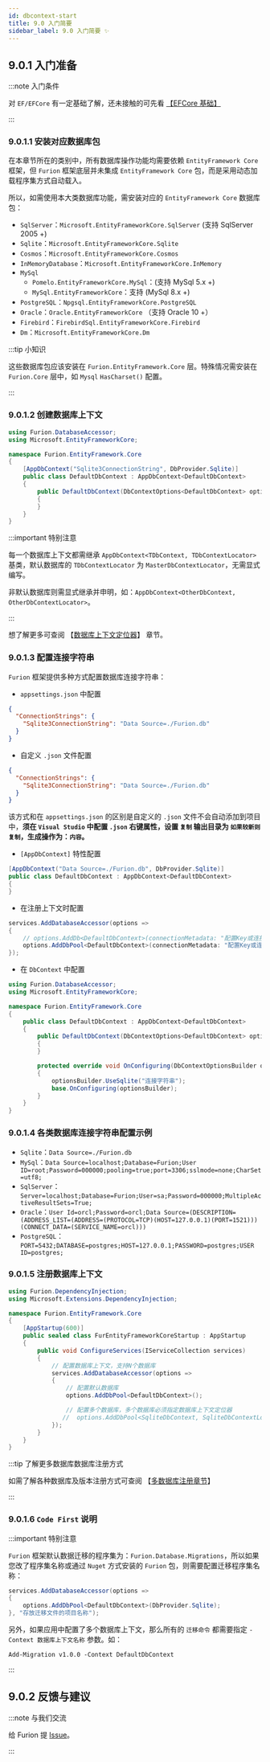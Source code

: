 ```yaml
---
id: dbcontext-start
title: 9.0 入门简要
sidebar_label: 9.0 入门简要 ✨
---
```


## 9.0.1 入门准备

:::note 入门条件

对 `EF/EFCore` 有一定基础了解，还未接触的可先看 [【EFCore 基础】](https://docs.microsoft.com/zh-cn/ef/core/)

:::

### 9.0.1.1 安装对应数据库包

在本章节所在的类别中，所有数据库操作功能均需要依赖 `EntityFramework Core` 框架，但 `Furion` 框架底层并未集成 `EntityFramework Core` 包，而是采用动态加载程序集方式自动载入。

所以，如需使用本大类数据库功能，需安装对应的 `EntityFramework Core` 数据库包：

- `SqlServer`：`Microsoft.EntityFrameworkCore.SqlServer` (支持 SqlServer 2005 +)
- `Sqlite`：`Microsoft.EntityFrameworkCore.Sqlite`
- `Cosmos`：`Microsoft.EntityFrameworkCore.Cosmos`
- `InMemoryDatabase`：`Microsoft.EntityFrameworkCore.InMemory`
- `MySql`
  - `Pomelo.EntityFrameworkCore.MySql`：(支持 MySql 5.x +)
  - `MySql.EntityFrameworkCore`：支持 (MySql 8.x +)
- `PostgreSQL`：`Npgsql.EntityFrameworkCore.PostgreSQL`
- `Oracle`：`Oracle.EntityFrameworkCore` （支持 Oracle 10 +）
- `Firebird`：`FirebirdSql.EntityFrameworkCore.Firebird`
- `Dm`：`Microsoft.EntityFrameworkCore.Dm`

:::tip 小知识

这些数据库包应该安装在 `Furion.EntityFramework.Core` 层。特殊情况需安装在 `Furion.Core` 层中，如 `Mysql` `HasCharset()` 配置。

:::

### 9.0.1.2 创建数据库上下文

```cs showLineNumbers  {7}
using Furion.DatabaseAccessor;
using Microsoft.EntityFrameworkCore;

namespace Furion.EntityFramework.Core
{
    [AppDbContext("Sqlite3ConnectionString", DbProvider.Sqlite)]
    public class DefaultDbContext : AppDbContext<DefaultDbContext>
    {
        public DefaultDbContext(DbContextOptions<DefaultDbContext> options) : base(options)
        {
        }
    }
}
```

:::important 特别注意

每一个数据库上下文都需继承 `AppDbContext<TDbContext, TDbContextLocator>` 基类，默认数据库的 `TDbContextLocator` 为 `MasterDbContextLocator`，无需显式编写。

非默认数据库则需显式继承并申明，如：`AppDbContext<OtherDbContext, OtherDbContextLocator>`。

:::

想了解更多可查阅 【[数据库上下文定位器](./dbcontext-locator)】 章节。

### 9.0.1.3 配置连接字符串

`Furion` 框架提供多种方式配置数据库连接字符串：

- `appsettings.json` 中配置

```json showLineNumbers  {2-3}
{
  "ConnectionStrings": {
    "Sqlite3ConnectionString": "Data Source=./Furion.db"
  }
}
```

- 自定义 `.json` 文件配置

```json showLineNumbers  {2-3}
{
  "ConnectionStrings": {
    "Sqlite3ConnectionString": "Data Source=./Furion.db"
  }
}
```

该方式和在 `appsettings.json` 的区别是自定义的 `.json` 文件不会自动添加到项目中，**须在 `Visual Studio` 中配置 `.json` 右键属性，设置 `复制` 输出目录为 `如果较新则复制`，生成操作为：`内容`。**

- `[AppDbContext]` 特性配置

```cs showLineNumbers  {1}
[AppDbContext("Data Source=./Furion.db", DbProvider.Sqlite)]
public class DefaultDbContext : AppDbContext<DefaultDbContext>
{
}
```

- 在注册上下文时配置

```cs showLineNumbers  {3-4}
services.AddDatabaseAccessor(options =>
{
    // options.AddDb<DefaultDbContext>(connectionMetadata: "配置Key或连接字符串");
    options.AddDbPool<DefaultDbContext>(connectionMetadata: "配置Key或连接字符串");
});
```

- 在 `DbContext` 中配置

```cs showLineNumbers  {12-14}
using Furion.DatabaseAccessor;
using Microsoft.EntityFrameworkCore;

namespace Furion.EntityFramework.Core
{
    public class DefaultDbContext : AppDbContext<DefaultDbContext>
    {
        public DefaultDbContext(DbContextOptions<DefaultDbContext> options) : base(options)
        {
        }

        protected override void OnConfiguring(DbContextOptionsBuilder optionsBuilder)
        {
            optionsBuilder.UseSqlite("连接字符串");
            base.OnConfiguring(optionsBuilder);
        }
    }
}
```

### 9.0.1.4 各类数据库连接字符串配置示例

- `Sqlite`：`Data Source=./Furion.db`
- `MySql`：`Data Source=localhost;Database=Furion;User ID=root;Password=000000;pooling=true;port=3306;sslmode=none;CharSet=utf8;`
- `SqlServer`：`Server=localhost;Database=Furion;User=sa;Password=000000;MultipleActiveResultSets=True;`
- `Oracle`：`User Id=orcl;Password=orcl;Data Source=(DESCRIPTION=(ADDRESS_LIST=(ADDRESS=(PROTOCOL=TCP)(HOST=127.0.0.1)(PORT=1521)))(CONNECT_DATA=(SERVICE_NAME=orcl)))`
- `PostgreSQL`：`PORT=5432;DATABASE=postgres;HOST=127.0.0.1;PASSWORD=postgres;USER ID=postgres;`

### 9.0.1.5 注册数据库上下文

```cs showLineNumbers  {12-19} title="Furion.EntityFramework.Core\Startup.cs"
using Furion.DependencyInjection;
using Microsoft.Extensions.DependencyInjection;

namespace Furion.EntityFramework.Core
{
    [AppStartup(600)]
    public sealed class FurEntityFrameworkCoreStartup : AppStartup
    {
        public void ConfigureServices(IServiceCollection services)
        {
            // 配置数据库上下文，支持N个数据库
            services.AddDatabaseAccessor(options =>
            {
                // 配置默认数据库
                options.AddDbPool<DefaultDbContext>();

                // 配置多个数据库，多个数据库必须指定数据库上下文定位器
               //  options.AddDbPool<SqliteDbContext, SqliteDbContextLocaotr>();
            });
        }
    }
}
```

:::tip 了解更多数据库数据库注册方式

如需了解各种数据库及版本注册方式可查阅 【[多数据库注册章节](dbcontext-multi-database.mdx)】

:::

### 9.0.1.6 `Code First` 说明

:::important 特别注意

`Furion` 框架默认数据迁移的程序集为：`Furion.Database.Migrations`，所以如果您改了程序集名称或通过 `Nuget` 方式安装的 `Furion` 包，则需要配置迁移程序集名称：

```cs showLineNumbers  {4}
services.AddDatabaseAccessor(options =>
{
    options.AddDbPool<DefaultDbContext>(DbProvider.Sqlite);
}, "存放迁移文件的项目名称");
```

另外，如果应用中配置了多个数据库上下文，那么所有的 `迁移命令` 都需要指定 `-Context 数据库上下文名称` 参数。如：

```shell showLineNumbers 
Add-Migration v1.0.0 -Context DefaultDbContext
```

:::

## 9.0.2 反馈与建议

:::note 与我们交流

给 Furion 提 [Issue](https://gitee.com/dotnetchina/Furion/issues/new?issue)。

:::
